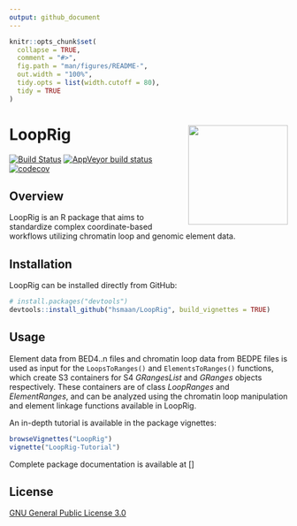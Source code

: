 ```yaml
---
output: github_document
---
```


<!-- README.md is generated from README.Rmd. Please edit that file -->

```r
knitr::opts_chunk$set(
  collapse = TRUE,
  comment = "#>",
  fig.path = "man/figures/README-",
  out.width = "100%",
  tidy.opts = list(width.cutoff = 80),
  tidy = TRUE
)
```

# LoopRig <img src="man/figures/looprig_logo.png" height="180px" align="right"/>

[![Build Status](https://travis-ci.com/hsmaan/LoopRig.svg?token=jBqxwnZzU1qwLZyzpxME&branch=master)](https://travis-ci.com/hsmaan/LoopRig)
[![AppVeyor build status](https://ci.appveyor.com/api/projects/status/github/hsmaan/LoopRig?branch=master&svg=true)](https://ci.appveyor.com/project/hsmaan/LoopRig)
[![codecov](https://codecov.io/gh/hsmaan/LoopRig/branch/master/graph/badge.svg)](https://codecov.io/gh/hsmaan/LoopRig)

## Overview

LoopRig is an R package that aims to standardize complex coordinate-based workflows utilizing chromatin loop and genomic element data. 

## Installation

LoopRig can be installed directly from GitHub:
``` r
# install.packages("devtools")
devtools::install_github("hsmaan/LoopRig", build_vignettes = TRUE)
```
## Usage

Element data from BED4..n files and chromatin loop data from BEDPE files is used as input for the `LoopsToRanges()` and `ElementsToRanges()` functions, which create S3 containers for S4 *GRangesList* and *GRanges* objects respectively. These containers are of class *LoopRanges* and *ElementRanges*, and can be analyzed using the chromatin loop manipulation and element linkage functions available in LoopRig. 

An in-depth tutorial is available in the package vignettes:
```r
browseVignettes("LoopRig")
vignette("LoopRig-Tutorial")
```
Complete package documentation is available at []

## License 

[GNU General Public License 3.0](https://github.com/hsmaan/LoopRig/blob/master/LICENSE)

